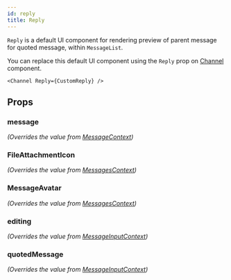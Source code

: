 ```yaml
---
id: reply
title: Reply
---
```





`Reply` is a default UI component for rendering preview of parent message for quoted message, within `MessageList`.

You can replace this default UI component using the `Reply` prop on [Channel](../../core-components/channel) component.

```tsx
<Channel Reply={CustomReply} />
```

## Props

### message

_(Overrides the value from [MessageContext](../../contexts/message-context))_

<MessageProp />

### FileAttachmentIcon

_(Overrides the value from [MessagesContext](../../contexts/messages-context))_

<FileAttachmentIcon />

### MessageAvatar

_(Overrides the value from [MessagesContext](../../contexts/messages-context))_

<MessageAvatar />

### editing

_(Overrides the value from [MessageInputContext](../../contexts/message-input-context))_

<Editing />

### quotedMessage

_(Overrides the value from [MessageInputContext](../../contexts/message-input-context))_

<QuotedMessage />